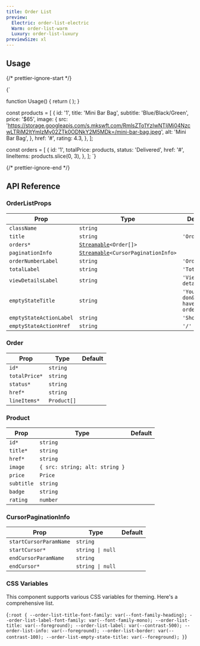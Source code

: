 ```yaml
---
title: Order List
preview:
  Electric: order-list-electric
  Warm: order-list-warm
  Luxury: order-list-luxury
previewSize: xl
---
```


## Usage

{/* prettier-ignore-start */}

<CodeBlock lang="ts">{`

function Usage() {
    return (
        <OrderList orders={orders} />
    );
}

const products = [
    {
      id: '1',
      title: 'Mini Bar Bag',
      subtitle: 'Blue/Black/Green',
      price: '$65',
      image: {
        src: 'https://storage.googleapis.com/s.mkswft.com/RmlsZTo1YzIwNTljMi04NzcwLTRiM2ItYmIzMy02ZTk0ODNkY2M5MDk=/mini-bar-bag.jpeg',
        alt: 'Mini Bar Bag',
      },
      href: '#',
      rating: 4.3,
    },
];

const orders = [
    {
      id: '1',
      totalPrice: products,
      status: 'Delivered',
      href: '#',
      lineItems: products.slice(0, 3),
    },
];
`}
</CodeBlock>

{/* prettier-ignore-end */}

## API Reference

### OrderListProps

| Prop                    | Type                                                                                                        | Default                            |
| ----------------------- | ----------------------------------------------------------------------------------------------------------- | ---------------------------------- |
| `className`             | `string`                                                                                                    |                                    |
| `title`                 | `string`                                                                                                    | `'Orders'`                         |
| `orders*`               | [`Streamable`](/docs/soul/streamable)`<Order[]>` <Tooltip content="See Order below"/>                       |                                    |
| `paginationInfo`        | [`Streamable`](/docs/soul/streamable)`<CursorPaginationInfo>` <Tooltip content="See CursorPaginationInfo"/> |                                    |
| `orderNumberLabel`      | `string`                                                                                                    | `'Order #'`                        |
| `totalLabel`            | `string`                                                                                                    | `'Total'`                          |
| `viewDetailsLabel`      | `string`                                                                                                    | `'View details'`                   |
| `emptyStateTitle`       | `string`                                                                                                    | `'You don&apos;t have any orders'` |
| `emptyStateActionLabel` | `string`                                                                                                    | `'Shop now'`                       |
| `emptyStateActionHref`  | `string`                                                                                                    | `'/'`                              |

### Order

| Prop          | Type                                               | Default |
| ------------- | -------------------------------------------------- | ------- |
| `id*`         | `string`                                           |         |
| `totalPrice*` | `string`                                           |         |
| `status*`     | `string`                                           |         |
| `href*`       | `string`                                           |         |
| `lineItems*`  | `Product[]` <Tooltip content="See Product below"/> |         |

### Product

| Prop       | Type                           | Default |
| ---------- | ------------------------------ | ------- |
| `id*`      | `string`                       |         |
| `title*`   | `string`                       |         |
| `href*`    | `string`                       |         |
| `image`    | `{ src: string; alt: string }` |         |
| `price`    | `Price`                        |         |
| `subtitle` | `string`                       |         |
| `badge`    | `string`                       |         |
| `rating`   | `number`                       |         |

### CursorPaginationInfo

| Prop                   | Type             | Default |
| ---------------------- | ---------------- | ------- |
| `startCursorParamName` | `string`         |         |
| `startCursor*`         | `string \| null` |         |
| `endCursorParamName`   | `string`         |         |
| `endCursor*`           | `string \| null` |         |

### CSS Variables

This component supports various CSS variables for theming. Here's a comprehensive list.

<CodeBlock lang="css">{`
:root {
    --order-list-title-font-family: var(--font-family-heading);
    --order-list-label-font-family: var(--font-family-mono);
    --order-list-title: var(--foreground);
    --order-list-label: var(--contrast-500);
    --order-list-info: var(--foreground);
    --order-list-border: var(--contrast-100);
    --order-list-empty-state-title: var(--foreground);
}
`}</CodeBlock>
